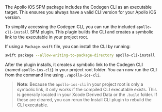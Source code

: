 The Apollo iOS SPM package includes the Codegen CLI as an executable target. This ensures you always have a valid CLI version for your Apollo iOS version.

To simplify accessing the Codegen CLI, you can run the included `apollo-cli-install` SPM plugin. This plugin builds the CLI and creates a symbolic link to the executable in your project root.

If using a `Package.swift` file, you can install the CLI by running:

```bash
swift package --allow-writing-to-package-directory apollo-cli-install
```

After the plugin installs, it creates a symbolic link to the Codegen CLI (named `apollo-ios-cli`) in your project root folder. You can now run the CLI from the command line using `./apollo-ios-cli`.

> **Note:** Because the `apollo-ios-cli` in your project root is only a symbolic link, it only works if the compiled CLI executable exists. This is generally located in your Xcode Derived Data or the `.build` folder. If these are cleared, you can rerun the Install CLI plugin to rebuild the CLI executable.
